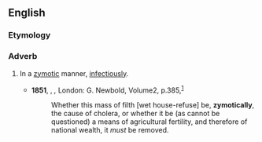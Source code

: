 ==English==

===Etymology===
{{suffix|en|zymotic|ally}}

===Adverb===
{{en-adv|-}}

# {{lb|en|pathology|obsolete}} In a [[zymotic]] manner, [[infectiously]].
#* '''1851''', {{w|Henry Mayhew}}, ''{{w|London Labour and the London Poor}},'' London: G. Newbold, Volume{{nbsp}}2, p.{{nbsp}}385,<sup>[https://babel.hathitrust.org/cgi/pt?id=hvd.hwx4x9&view=1up&seq=431&q1=zymotically]</sup>
#*: Whether this mass of filth [wet house-refuse] be, '''zymotically''', the cause of cholera, or whether it be (as cannot be questioned) a means of agricultural fertility, and therefore of national wealth, it ''must'' be removed.